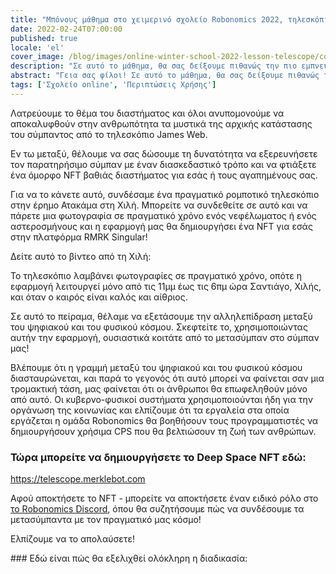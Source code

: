 ```yaml
---
title: "Μπόνους μάθημα στο χειμερινό σχολείο Robonomics 2022, τηλεσκόπιο"
date: 2022-02-24T07:00:00
published: true
locale: 'el'
cover_image: /blog/images/online-winter-school-2022-lesson-telescope/cover.jpg
description: "Σε αυτό το μάθημα, θα σας δείξουμε πιθανώς την πιο εμπνευσμένη εφαρμογή μας μέχρι στιγμής. Λατρεύουμε το θέμα του διαστήματος και όλοι ανυπομονούμε να αποκαλυφθούν στην ανθρωπότητα τα μυστικά της αρχικής κατάστασης του σύμπαντος από το τηλεσκόπιο James Web."
abstract: "Γεια σας φίλοι! Σε αυτό το μάθημα, θα σας δείξουμε πιθανώς την πιο εμπνευσμένη εφαρμογή μας μέχρι στιγμής."
tags: ['Σχολείο online', 'Περιπτώσεις Χρήσης']
---
```


<PostExpiredInfo/>

Λατρεύουμε το θέμα του διαστήματος και όλοι ανυπομονούμε να αποκαλυφθούν στην ανθρωπότητα τα μυστικά της αρχικής κατάστασης του σύμπαντος από το τηλεσκόπιο James Web.

Εν τω μεταξύ, θέλουμε να σας δώσουμε τη δυνατότητα να εξερευνήσετε τον παρατηρήσιμο σύμπαν με έναν διασκεδαστικό τρόπο και να φτιάξετε ένα όμορφο NFT βαθιάς διαστήματος για εσάς ή τους αγαπημένους σας.

Για να το κάνετε αυτό, συνδέσαμε ένα πραγματικό ρομποτικό τηλεσκόπιο στην έρημο Ατακάμα στη Χιλή. Μπορείτε να συνδεθείτε σε αυτό και να πάρετε μια φωτογραφία σε πραγματικό χρόνο ενός νεφέλωματος ή ενός αστεροσμήνους και η εφαρμογή μας θα δημιουργήσει ένα NFT για εσάς στην πλατφόρμα RMRK Singular!

Δείτε αυτό το βίντεο από τη Χιλή:

<YouTube id="https://youtu.be/Up8hESnXnaY" posterQuality="max" />

Το τηλεσκόπιο λαμβάνει φωτογραφίες σε πραγματικό χρόνο, οπότε η εφαρμογή λειτουργεί μόνο από τις 11μμ έως τις 6πμ ώρα Σαντιάγο, Χιλής, και όταν ο καιρός είναι καλός και αίθριος.

Σε αυτό το πείραμα, θέλαμε να εξετάσουμε την αλληλεπίδραση μεταξύ του ψηφιακού και του φυσικού κόσμου. Σκεφτείτε το, χρησιμοποιώντας αυτήν την εφαρμογή, ουσιαστικά κοιτάτε από το μετασύμπαν στο σύμπαν μας!

Βλέπουμε ότι η γραμμή μεταξύ του ψηφιακού και του φυσικού κόσμου διασταυρώνεται, και παρά το γεγονός ότι αυτό μπορεί να φαίνεται σαν μια τρομακτική τάση, μας φαίνεται ότι οι άνθρωποι θα επωφεληθούν μόνο από αυτό. Οι κυβερνο-φυσικοί συστήματα χρησιμοποιούνται ήδη για την οργάνωση της κοινωνίας και ελπίζουμε ότι τα εργαλεία στα οποία εργάζεται η ομάδα Robonomics θα βοηθήσουν τους προγραμματιστές να δημιουργήσουν χρήσιμα CPS που θα βελτιώσουν τη ζωή των ανθρώπων.

<TextCard>

### Τώρα μπορείτε να δημιουργήσετε το Deep Space NFT εδώ:

https://telescope.merklebot.com

Αφού αποκτήσετε το NFT - μπορείτε να αποκτήσετε έναν ειδικό ρόλο στο [το Robonomics Discord](https://discord.gg/JpaN2XAmqY), όπου θα συζητήσουμε πώς να συνδέσουμε τα μετασύμπαντα με τον πραγματικό μας κόσμο!

Ελπίζουμε να το απολαύσετε!

</TextCard>

<TextCard>
### Εδώ είναι πώς θα εξελιχθεί ολόκληρη η διαδικασία:

<YouTube id="https://youtu.be/q7yaqlmrzZs" posterQuality="max"/>
</TextCard>